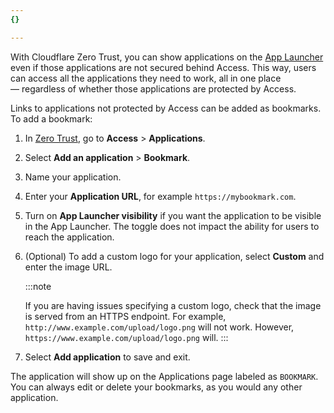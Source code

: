 ```yaml
---
{}

---
```


With Cloudflare Zero Trust, you can show applications on the [App Launcher](/cloudflare-one/applications/app-launcher/) even if those applications are not secured behind Access. This way, users can access all the applications they need to work, all in one place — regardless of whether those applications are protected by Access.

Links to applications not protected by Access can be added as bookmarks. To add a bookmark:

1. In [Zero Trust](https://one.dash.cloudflare.com), go to **Access** > **Applications**.

2. Select **Add an application** > **Bookmark**.

3. Name your application.

4. Enter your **Application URL**, for example `https://mybookmark.com`.

5. Turn on **App Launcher visibility** if you want the application to be visible in the App Launcher. The toggle does not impact the ability for users to reach the application.

6. (Optional) To add a custom logo for your application, select **Custom** and enter the image URL.

   :::note

   If you are having issues specifying a custom logo, check that the image is served from an HTTPS endpoint. For example, `http://www.example.com/upload/logo.png` will not work. However, `https://www.example.com/upload/logo.png` will.
   :::

7. Select **Add application** to save and exit.

The application will show up on the Applications page labeled as `BOOKMARK`. You can always edit or delete your bookmarks, as you would any other application.
